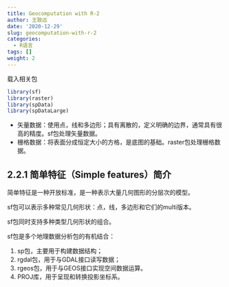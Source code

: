 ```yaml
---
title: Geocomputation with R-2
author: 王致远
date: '2020-12-29'
slug: geocomputation-with-r-2
categories:
  - R语言
tags: []
weight: 2
---
```


载入相关包

```r
library(sf)
library(raster)
library(spData)
library(spDataLarge)
```

- 矢量数据：使用点，线和多边形；具有离散的，定义明确的边界，通常具有很高的精度。sf包处理矢量数据。
- 栅格数据：将表面分成恒定大小的方格，是底图的基础。raster包处理栅格数据。

## 2.2.1 简单特征（Simple features）简介

简单特征是一种开放标准，是一种表示大量几何图形的分层次的模型。

sf包可以表示多种常见几何形状：点，线，多边形和它们的multi版本。

sf包同时支持多种类型几何形状的组合。

sf包是多个地理数据分析包的有机结合：

1. sp包，主要用于构建数据结构；
2. rgdal包，用于与GDAL接口读写数据；
3. rgeos包，用于与GEOS接口实现空间数据运算。
4. PROJ库，用于呈现和转换投影坐标系。